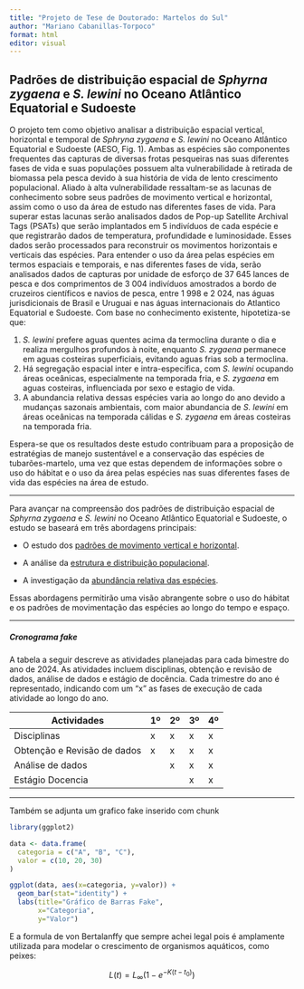 ---
title: "Projeto de Tese de Doutorado: Martelos do Sul"
author: "Mariano Cabanillas-Torpoco"
format: html
editor: visual
---

## Padrões de distribuição espacial de *Sphyrna zygaena* e *S. lewini* no Oceano Atlântico Equatorial e Sudoeste

O projeto tem como objetivo analisar a distribuição espacial vertical, horizontal e temporal de *Sphryna zygaena* e *S. lewini* no Oceano Atlântico Equatorial e Sudoeste (AESO, Fig. 1). Ambas as espécies são componentes frequentes das capturas de diversas frotas pesqueiras nas suas diferentes fases de vida e suas populações possuem alta vulnerabilidade à retirada de biomassa pela pesca devido à sua história de vida de lento crescimento populacional. Aliado à alta vulnerabilidade ressaltam-se as lacunas de conhecimento sobre seus padrões de movimento vertical e horizontal, assim como o uso da área de estudo nas diferentes fases de vida. Para superar estas lacunas serão analisados dados de Pop-up Satellite Archival Tags (PSATs) que serão implantados em 5 indivíduos de cada espécie e que registrarão dados de temperatura, profundidade e luminosidade. Esses dados serão processados para reconstruir os movimentos horizontais e verticais das espécies. Para entender o uso da área pelas espécies em termos espaciais e temporais, e nas diferentes fases de vida, serão analisados dados de capturas por unidade de esforço de 37 645 lances de pesca e dos comprimentos de 3 004 indivíduos amostrados a bordo de cruzeiros científicos e navios de pesca, entre 1 998 e 2 024, nas águas jurisdicionais de Brasil e Uruguai e nas águas internacionais do Atlantico Equatorial e Sudoeste. Com base no conhecimento existente, hipotetiza-se que:

1.  *S. lewini* prefere aguas quentes acima da termoclina durante o dia e realiza mergulhos profundos à noite, enquanto *S. zygaena* permanece em aguas costeiras superficiais, evitando aguas frias sob a termoclina.
2.  Há segregação espacial inter e intra-específica, com *S. lewini* ocupando áreas oceânicas, especialmente na temporada fria, e *S. zygaena* em aguas costeiras, influenciada por sexo e estagio de vida.
3.  A abundancia relativa dessas espécies varia ao longo do ano devido a mudanças sazonais ambientais, com maior abundancia de *S. lewini* em áreas oceânicas na temporada cálidas e *S. zygaena* em áreas costeiras na temporada fria.

Espera-se que os resultados deste estudo contribuam para a proposição de estratégias de manejo sustentável e a conservação das espécies de tubarões-martelo, uma vez que estas dependem de informações sobre o uso do hábitat e o uso da área pelas espécies nas suas diferentes fases de vida das espécies na área de estudo.

------------------------------------------------------------------------

Para avançar na compreensão dos padrões de distribuição espacial de *Sphyrna zygaena* e *S. lewini* no Oceano Atlântico Equatorial e Sudoeste, o estudo se baseará em três abordagens principais:

-   O estudo dos [padrões de movimento vertical e horizontal](padroes.html).

-   A análise da [estrutura e distribuição populacional](distpob.html).

-   A investigação da [abundância relativa das espécies](cpue.html).

Essas abordagens permitirão uma visão abrangente sobre o uso do hábitat e os padrões de movimentação das espécies ao longo do tempo e espaço.

------------------------------------------------------------------------

##### Cronograma fake

A tabela a seguir descreve as atividades planejadas para cada bimestre do ano de 2024. As atividades incluem disciplinas, obtenção e revisão de dados, análise de dados e estágio de docência. Cada trimestre do ano é representado, indicando com um "x" as fases de execução de cada atividade ao longo do ano.

| Actividades                 | 1º  | 2º  | 3º  | 4º  |
|-----------------------------|-----|-----|-----|-----|
| Disciplinas                 | x   | x   | x   | x   |
| Obtenção e Revisão de dados | x   | x   | x   | x   |
| Análise de dados            |     | x   | x   | x   |
| Estágio Docencia            |     |     | x   | x   |

------------------------------------------------------------------------

Também se adjunta um grafico fake inserido com chunk

```{r}
library(ggplot2)

data <- data.frame(
  categoria = c("A", "B", "C"),
  valor = c(10, 20, 30)
)

ggplot(data, aes(x=categoria, y=valor)) +
  geom_bar(stat="identity") +
  labs(title="Gráfico de Barras Fake",
       x="Categoria",
       y="Valor")
```

E a formula de von Bertalanffy que sempre achei legal pois é amplamente utilizada para modelar o crescimento de organismos aquáticos, como peixes:

$$
L(t) = L_\infty \left(1 - e^{-K(t - t_0)}\right)
$$
